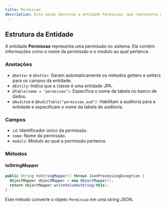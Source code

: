 ```yaml
---
title: Permissao
description: Esta seção descreve a entidade Permissao, que representa uma permissão no sistema.
---
```


## Estrutura da Entidade

A entidade **Permissao** representa uma permissão no sistema. Ela contém informações como o nome da permissão e o módulo ao qual pertence.

### Anotações

- `@Getter` e `@Setter`: Geram automaticamente os métodos getters e setters para os campos da entidade.
- `@Entity`: Indica que a classe é uma entidade JPA.
- `@Table(name = "permissao")`: Especifica o nome da tabela no banco de dados.
- `@Audited` e `@AuditTable("permissao_aud")`: Habilitam a auditoria para a entidade e especificam o nome da tabela de auditoria.

### Campos

- `id`: Identificador único da permissão.
- `nome`: Nome da permissão.
- `modulo`: Módulo ao qual a permissão pertence.

### Métodos

#### toStringMapper

```java
public String toStringMapper() throws JsonProcessingException {
  ObjectMapper objectMapper = new ObjectMapper();
  return objectMapper.writeValueAsString(this);
}
```

Este método converte o objeto `Permissao` em uma string JSON.
